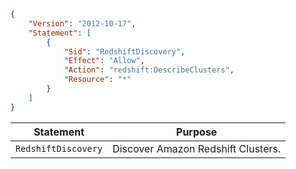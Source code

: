 ```json
{
    "Version": "2012-10-17",
    "Statement": [
        {
            "Sid": "RedshiftDiscovery",
            "Effect": "Allow",
            "Action": "redshift:DescribeClusters",
            "Resource": "*"
        }
    ]
}
```

| Statement | Purpose |
| --------- | ------- |
| `RedshiftDiscovery` | Discover Amazon Redshift Clusters. |

